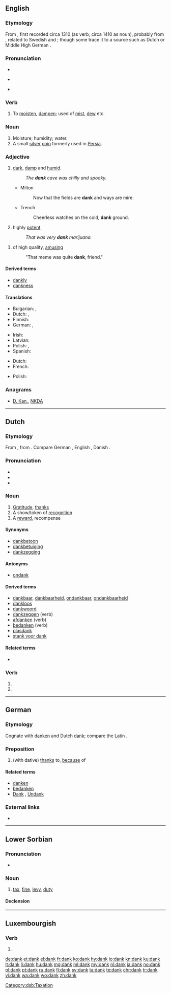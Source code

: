 {{also|Dank}}
==English==

===Etymology===
From {{etyl|enm|en}} {{term|danke|lang=enm}}, first recorded circa 1310 (as verb; circa 1410 as noun), probably from {{etyl|gmq|en}}, related to Swedish {{term|dank||marshy spot|lang=sv}} and {{term|dänka||to moisten|lang=sv}}; though some trace it to a {{etyl|gmw|en}} source such as Dutch {{term|damp||vapor|lang=nl}} or Middle High German {{term|damph|lang=gmh}}.

===Pronunciation===
* {{IPA|/dæŋk/|lang=en}}
* {{context|also|lang=en}} {{a|US}} {{IPA|/deɪŋk/|lang=en}}
* {{rhymes|æŋk|lang=en}}

===Verb===
{{en-verb}}

# {{context|obsolete|intransitive|lang=en}} To [[moisten]], [[dampen]]; used of [[mist]], [[dew]] etc.

===Noun===
{{en-noun}}

# Moisture; humidity; water.
# A small [[silver]] [[coin]] formerly used in [[Persia]].

===Adjective===
{{en-adj|er}}

# [[dark]], [[damp]] and [[humid]].
#: ''The '''dank''' cave was chilly and spooky.''
#* Milton
#*: Now that the fields are '''dank''' and ways are mire.
#* Trench
#*: Cheerless watches on the cold, '''dank''' ground.
# {{context|figuratively|lang=en}} highly [[potent]]
#: ''That was very '''dank''' marijuana.''

# {{context|of memes|lang=en}} of high quality, [[amusing]]
#: "That meme was quite '''dank''', friend."

====Derived terms====
* [[dankly]]
* [[dankness]]

====Translations====
{{trans-top|dark, damp and humid}}
* Bulgarian: {{t+|bg|влажен}},  {{t+|bg|усоен}}
* Dutch: {{t+|nl|klam}}, {{t+|nl|vochtig}}
* Finnish: {{t+|fi|kostea}}
* German: {{t+|de|feucht}}, {{t+|de|nasskalt}}
{{trans-mid}}
* Irish: {{t|ga|múisciúil}}
* Latvian: {{t+|lv|drēgns}}
* Polish: {{t+|pl|wilgotny|m}}, {{t|pl|zawilgocony|m}}
* Spanish: {{t+|es|húmedo}}
{{trans-bottom}}

{{trans-top|highly potent}}
* Dutch: {{t+|nl|straf}}
* French: {{t+|fr|fort}}
{{trans-mid}}
* Polish: {{t+|pl|mocny|m}}
{{trans-bottom}}

===Anagrams===
* [[D. Kan.#English|D. Kan.]], [[NKDA#English|NKDA]]

----

==Dutch==

===Etymology===
From {{inh|nl|odt|*thank}}, from {{etyl|gem-pro|nl}} {{m|gem-pro|*þankaz}}. Compare German {{term|Dank|lang=de}}, English {{term|thank|lang=en}}, Danish {{term|tak|lang=da}}.

===Pronunciation===
* {{rhymes|ɑŋk|lang=nl}}
* {{IPA|[dɑŋk]|lang=nl}}
* {{audio|Nl-dank.ogg|audio|lang=nl}}

===Noun===
{{nl-noun|m|-|-}}

# [[gratitude|Gratitude]], [[thanks]]
# A show/token of [[recognition]]
# A [[reward]], recompense

====Synonyms====
* [[dankbetoon]] {{g|n}}
* [[dankbetuiging]]
* [[dankzegging]]

====Antonyms====
* [[ondank]]

====Derived terms====
* [[dankbaar]], [[dankbaarheid]], [[ondankbaar]], [[ondankbaarheid]]
* [[dankloos]]
* [[dankwoord]] {{g|n}}
* [[dankzeggen]] (verb)
* [[afdanken]] (verb)
* [[bedanken]] (verb)
* [[plasdank]] {{g|m}}
* [[stank voor dank]]

====Related terms====
* {{l|nl|danken}}

===Verb===
{{nl-verb-form}}

# {{nl-verb form of|p=1|n=sg|t=pres|m=ind|danken}}
# {{nl-verb form of|m=imp|danken}}

----

==German==

===Etymology===
Cognate with [[danken]] and Dutch [[#Dutch|dank]]; compare the Latin {{m|la|grātia}}.

===Preposition===
{{head|de|preposition}}

# (with dative) [[thanks]] to, [[because]] of
#: {{usex|'''Dank''' seiner Arbeit hat er genug Geld zum Leben.|'''Thanks to''' his work he has enough money to live.|lang=de}}

====Related terms====
* [[danken]]
* [[bedanken]]
* [[Dank]] {{g|m}}, [[Undank]]

===External links===
* {{R:Duden}}

----

==Lower Sorbian==

===Pronunciation===
* {{IPA|[daŋk]|lang=dsb}}

===Noun===
{{dsb-noun|m}}

# [[tax]], [[fine]], [[levy]], [[duty]]

====Declension====
{{dsb-decl-noun-19|dan|k}}

[[Category:dsb:Taxation]]

----

==Luxembourgish==

===Verb===
{{head|lb|verb form}}

# {{inflection of|danken||2|s|impr|lang=lb}}

[[de:dank]]
[[et:dank]]
[[el:dank]]
[[fr:dank]]
[[ko:dank]]
[[hy:dank]]
[[io:dank]]
[[kn:dank]]
[[ku:dank]]
[[lt:dank]]
[[li:dank]]
[[hu:dank]]
[[mg:dank]]
[[ml:dank]]
[[my:dank]]
[[nl:dank]]
[[ja:dank]]
[[no:dank]]
[[pl:dank]]
[[pt:dank]]
[[ru:dank]]
[[fi:dank]]
[[sv:dank]]
[[ta:dank]]
[[te:dank]]
[[chr:dank]]
[[tr:dank]]
[[vi:dank]]
[[wa:dank]]
[[wo:dank]]
[[zh:dank]]